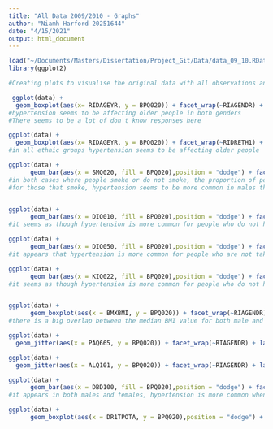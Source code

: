 ```yaml
---
title: "All Data 2009/2010 - Graphs"
author: "Niamh Harford 20251644"
date: "4/15/2021"
output: html_document
---
```


```r
load("~/Documents/Masters/Dissertation/Project_Git/Data/data_09_10.RData")
library(ggplot2)
```


```r
#Creating plots to visualise the original data with all observations and levels

 ggplot(data) +
  geom_boxplot(aes(x= RIDAGEYR, y = BPQ020)) + facet_wrap(~RIAGENDR) + labs(x="Age", y = "Hypertension") + coord_flip()
#hypertension seems to be affecting older people in both genders
#There seems to be a lot of don't know responses here

ggplot(data) +
  geom_boxplot(aes(x= RIDAGEYR, y = BPQ020)) + facet_wrap(~RIDRETH1) + labs(x="Age", y = "Hypertension") + coord_flip()
#in all ethnic groups hypertension seems to be affecting older people

ggplot(data) +
      geom_bar(aes(x = SMQ020, fill = BPQ020),position = "dodge") + facet_wrap(~RIAGENDR) + xlab("Smoking") + labs(fill= "Hypertension")
#in both cases where people smoke or do not smoke, the proportion of people that do not have hypertension is higher than those who do have it
#for those that smoke, hypertension seems to be more common in males than females


ggplot(data) +
      geom_bar(aes(x = DIQ010, fill = BPQ020),position = "dodge") + facet_wrap(~RIAGENDR) + labs(x="Diabetes") + labs(fill="Hypertension")
#it seems as though hypertension is more common for people who do not have diabetes, however for those that do have diabetes, there is a higher proportion of people who have not got hypertension

ggplot(data) +
      geom_bar(aes(x = DIQ050, fill = BPQ020),position = "dodge") + facet_wrap(~RIAGENDR) + labs(x="Insulin Intake") + labs(fill="Hypertension")
#it appears that hypertension is more common for people who are not taking insulin

ggplot(data) +
      geom_bar(aes(x = KIQ022, fill = BPQ020),position = "dodge") + facet_wrap(~RIAGENDR) + labs(x="Kidney Failure") + labs(fill="Hypertension")
#it seems as though hypertension is more common for people who do not have kidney disease


ggplot(data) +
      geom_boxplot(aes(x = BMXBMI, y = BPQ020)) + facet_wrap(~RIAGENDR) + labs(x="BMI", y = "Hypertension") + coord_flip()
#there is a big overlap between the median BMI value for both male and females that both have heard from a doctor that they have hypertension and those that have not

ggplot(data) +
  geom_jitter(aes(x = PAQ665, y = BPQ020)) + facet_wrap(~RIAGENDR) + labs(x="Physical Activity", y = "Hypertension") + coord_flip() 

ggplot(data) +
  geom_jitter(aes(x = ALQ101, y = BPQ020)) + facet_wrap(~RIAGENDR) + labs(x="Alcohol", y = "Hypertension") + coord_flip() 

ggplot(data) +
      geom_bar(aes(x = DBD100, fill = BPQ020),position = "dodge") + facet_wrap(~RIAGENDR) + labs(x="Salt",fill="Hypertension")
#it appears in both males and females, hypertension is more common when salt is "rarely" added to meals

ggplot(data) +
      geom_boxplot(aes(x = DR1TPOTA, y = BPQ020),position = "dodge") + facet_wrap(~RIAGENDR) + labs(x="Potassium", y ="Hypertension") + coord_flip()
```

